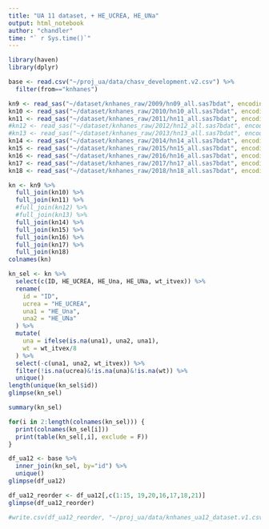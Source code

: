 ```yaml
---
title: "UA 11 dataset, + HE_UCREA, HE_UNa"
output: html_notebook
author: "chandler"
time: "` r Sys.time()`"
---
```



```r
library(haven)
library(dplyr)

base <- read.csv("~/proj_ua/data/chasv_development.v2.csv") %>%
  filter(from=="knhanes")

kn9 <- read_sas("~/dataset/knhanes_raw/2009/hn09_all.sas7bdat", encoding = "cp949")
kn10 <- read_sas("~/dataset/knhanes_raw/2010/hn10_all.sas7bdat", encoding = "cp949")
kn11 <- read_sas("~/dataset/knhanes_raw/2011/hn11_all.sas7bdat", encoding = "cp949")
#kn12 <- read_sas("~/dataset/knhanes_raw/2012/hn12_all.sas7bdat", encoding = "cp949")
#kn13 <- read_sas("~/dataset/knhanes_raw/2013/hn13_all.sas7bdat", encoding = "cp949")
kn14 <- read_sas("~/dataset/knhanes_raw/2014/hn14_all.sas7bdat", encoding = "cp949")
kn15 <- read_sas("~/dataset/knhanes_raw/2015/hn15_all.sas7bdat", encoding = "cp949")
kn16 <- read_sas("~/dataset/knhanes_raw/2016/hn16_all.sas7bdat", encoding = "cp949")
kn17 <- read_sas("~/dataset/knhanes_raw/2017/hn17_all.sas7bdat", encoding = "cp949")
kn18 <- read_sas("~/dataset/knhanes_raw/2018/hn18_all.sas7bdat", encoding = "cp949")

kn <- kn9 %>%
  full_join(kn10) %>%
  full_join(kn11) %>%
  #full_join(kn12) %>%
  #full_join(kn13) %>%
  full_join(kn14) %>%
  full_join(kn15) %>%
  full_join(kn16) %>%
  full_join(kn17) %>%
  full_join(kn18)
colnames(kn)

kn_sel <- kn %>%
  select(c(ID, HE_UCREA, HE_Una, HE_UNa, wt_itvex)) %>%
  rename(
    id = "ID",
    ucrea = "HE_UCREA",
    una1 = "HE_Una",
    una2 = "HE_UNa"
  ) %>%
  mutate(
    una = ifelse(is.na(una1), una2, una1),
    wt = wt_itvex/8
  ) %>%
  select(-c(una1, una2, wt_itvex)) %>%
  filter(!is.na(ucrea)&!is.na(una)&!is.na(wt)) %>%
  unique()
length(unique(kn_sel$id))
glimpse(kn_sel)
```

```r
summary(kn_sel)

for(i in 2:length(colnames(kn_sel))) {
  print(colnames(kn_sel[i]))
  print(table(kn_sel[,i], exclude = F))
}
```


```r

df_ua12 <- base %>%
  inner_join(kn_sel, by="id") %>%
  unique()
glimpse(df_ua12)

df_ua12_reorder <- df_ua12[,c(1:15, 19,20,16,17,18,21)]
glimpse(df_ua12_reorder)
```

```r
#write.csv(df_ua12_reorder, "~/proj_ua/data/knhanes_ua12_dataset.v1.csv", fileEncoding = "utf-8", row.names = F)
```
